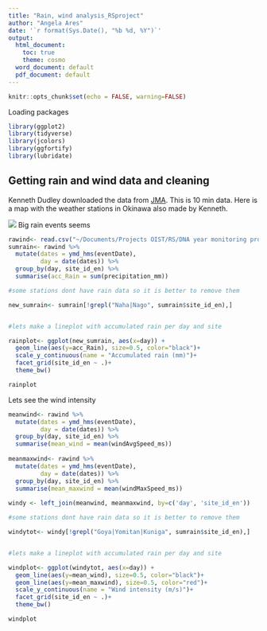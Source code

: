 ```yaml
---
title: "Rain, wind analysis_RSproject"
author: "Angela Ares"
date: '`r format(Sys.Date(), "%b %d, %Y")`'
output:
  html_document:
    toc: true
    theme: cosmo
  word_document: default
  pdf_document: default
---
```


```r
knitr::opts_chunk$set(echo = FALSE, warning=FALSE)
```


Loading packages
```r
library(ggplot2)
library(tidyverse)
library(jcolors)
library(ggfortify)
library(lubridate)
```

## Getting rain and wind data and cleaning

Kenneth Dudley downloaded the data from [JMA](https://www.jma.go.jp/jma/indexe.html). This is 10 min data.
Here is a map with the weather stations in Okinawa also made by Kenneth.

![](map.png)
Big rain events seems
```r

rawind<- read.csv("~/Documents/Projects OIST/RS/DNA year monitoring project/Raw_rain_wind/RainWind_10min_2020_Nov_to_2021_Oct.csv")
sumrain<- rawind %>% 
  mutate(dates = ymd_hms(eventDate),
         day = date(dates)) %>% 
  group_by(day, site_id_en) %>% 
  summarise(acc_Rain = sum(precipitation_mm))

#some stations dont have rain data so it is better to remove them

new_sumrain<- sumrain[!grepl("Naha|Nago", sumrain$site_id_en),]


#lets make a lineplot with accumulated rain per day and site 

rainplot<- ggplot(new_sumrain, aes(x=day)) + 
  geom_line(aes(y=acc_Rain), size=0.5, color="black")+
  scale_y_continuous(name = "Accumulated rain (mm)")+ 
  facet_grid(site_id_en ~ .)+ 
  theme_bw()

rainplot
```


Lets see the wind intensity
```r

meanwind<- rawind %>% 
  mutate(dates = ymd_hms(eventDate),
         day = date(dates)) %>% 
  group_by(day, site_id_en) %>% 
  summarise(mean_wind = mean(windAvgSpeed_ms))
  
meanmaxwind<- rawind %>% 
  mutate(dates = ymd_hms(eventDate),
         day = date(dates)) %>% 
  group_by(day, site_id_en) %>% 
  summarise(mean_maxwind = mean(windMaxSpeed_ms))
  
windy <- left_join(meanwind, meanmaxwind, by=c('day', 'site_id_en'))

#some stations dont have rain data so it is better to remove them

windytot<- windy[!grepl("Goya|Yomitan|Kuniga", sumrain$site_id_en),]


#lets make a lineplot with accumulated rain per day and site 

windplot<- ggplot(windytot, aes(x=day)) + 
  geom_line(aes(y=mean_wind), size=0.5, color="black")+
  geom_line(aes(y=mean_maxwind), size=0.5, color="red")+
  scale_y_continuous(name = "Wind intensity (m/s)")+ 
  facet_grid(site_id_en ~ .)+ 
  theme_bw()

windplot
```